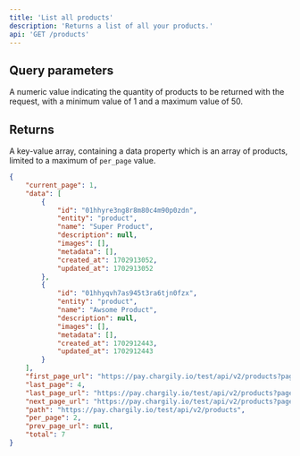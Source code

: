 ```yaml
---
title: 'List all products'
description: 'Returns a list of all your products.'
api: 'GET /products'
---
```


## Query parameters

<ParamField query="per_page" type="integer">
A numeric value indicating the quantity of products to be returned with the request, with a minimum value of 1 and a maximum value of 50.
</ParamField>

## Returns

A key-value array, containing a data property which is an array of products, limited to a maximum of `per_page` value.

<ResponseExample>

```json Response
{
    "current_page": 1,
    "data": [
        {
            "id": "01hhyre3ng8r8m80c4m90p0zdn",
            "entity": "product",
            "name": "Super Product",
            "description": null,
            "images": [],
            "metadata": [],
            "created_at": 1702913052,
            "updated_at": 1702913052
        },
        {
            "id": "01hhyqvh7as945t3ra6tjn0fzx",
            "entity": "product",
            "name": "Awsome Product",
            "description": null,
            "images": [],
            "metadata": [],
            "created_at": 1702912443,
            "updated_at": 1702912443
        }
    ],
    "first_page_url": "https://pay.chargily.io/test/api/v2/products?page=1",
    "last_page": 4,
    "last_page_url": "https://pay.chargily.io/test/api/v2/products?page=4",
    "next_page_url": "https://pay.chargily.io/test/api/v2/products?page=2",
    "path": "https://pay.chargily.io/test/api/v2/products",
    "per_page": 2,
    "prev_page_url": null,
    "total": 7
}
```

</ResponseExample>